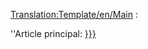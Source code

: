 [[Translation:Template/en/Main]]
<noinclude></noinclude>:<div class="noprint relarticle mainarticle">''Article principal: [[en/{{{1}}}|{{{l1|{{{1}}}}}}]]</div>